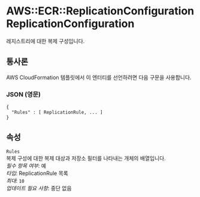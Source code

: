 # AWS::ECR::ReplicationConfiguration ReplicationConfiguration

레지스트리에 대한 복제 구성입니다.

## 통사론

AWS CloudFormation 템플릿에서 이 엔터티를 선언하려면 다음 구문을 사용합니다.

### JSON (영문)

```
{
  "Rules" : [ ReplicationRule, ... ]
}
```

## 속성

`Rules`  
복제 구성에 대한 복제 대상과 저장소 필터를 나타내는 개체의 배열입니다.  
_필수 항목 여부_: 예  
_타입_: ReplicationRule 목록  
_최대_: `10`  
_업데이트 필요 사항_: 중단 없음
